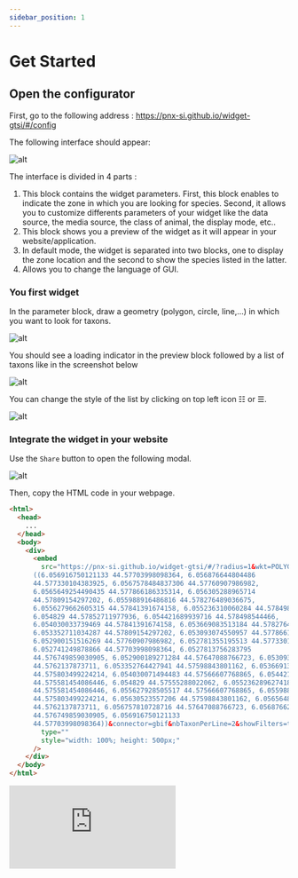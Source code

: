 ```yaml
---
sidebar_position: 1
---
```


# Get Started

## Open the configurator

First, go to the following address : https://pnx-si.github.io/widget-gtsi/#/config

The following interface should appear:

![alt](./images/config_page.png)

The interface is divided in 4 parts :

1.  This block contains the widget parameters. First, this block enables to indicate the zone in which you are
    looking for species. Second, it allows you to customize differents parameters of your widget like the data source, the media source, the class
    of animal, the display mode, etc..
2.  This block shows you a preview of the widget as it will appear in your website/application.
3.  In default mode, the widget is separated into two blocks, one to display the zone location and the second to show the species listed in the latter.
4.  Allows you to change the language of GUI.

### You first widget

In the parameter block, draw a geometry (polygon, circle, line,...) in which you want to look for taxons.

![alt](./images/select_geometry.gif)

You should see a loading indicator in the preview block followed by a list of taxons like in the screenshot below

![alt](./images/first_result.png)

You can change the style of the list by clicking on top left icon ☷ or ☰.

![alt](./images/first_result_gallery.png)

### Integrate the widget in your website

Use the `Share` button to open the following modal.

![alt](./images/share_button.png)

Then, copy the HTML code in your webpage.

```html
<html>
  <head>
    ...
  </head>
  <body>
    <div>
      <embed
        src="https://pnx-si.github.io/widget-gtsi/#/?radius=1&wkt=POLYGON
      ((6.056916750121133 44.57703998098364, 6.056876644804486
      44.577330104383925, 6.0567578484837306 44.57760907986982,
      6.0565649254490435 44.577866186335314, 6.056305288965714
      44.57809154297202, 6.055988916486816 44.578276489036675,
      6.0556279662605315 44.57841391674158, 6.055236310060284 44.578498544466,
      6.054829 44.57852711977936, 6.054421689939716 44.578498544466,
      6.054030033739469 44.57841391674158, 6.053669083513184 44.578276489036675,
      6.053352711034287 44.57809154297202, 6.053093074550957 44.577866186335314,
      6.052900151516269 44.57760907986982, 6.052781355195513 44.577330104383925,
      6.052741249878866 44.57703998098364, 6.0527813756283795
      44.576749859030905, 6.052900189271284 44.57647088766723, 6.05309312388026
      44.5762137873711, 6.053352764427941 44.57598843801162, 6.053669132842488
      44.575803499224214, 6.054030071494483 44.57566607768865, 6.054421710372583
      44.575581454086446, 6.054829 44.57555288022062, 6.055236289627418
      44.575581454086446, 6.055627928505517 44.57566607768865, 6.055988867157512
      44.575803499224214, 6.05630523557206 44.57598843801162, 6.05656487611974
      44.5762137873711, 6.056757810728716 44.57647088766723, 6.05687662437162
      44.576749859030905, 6.056916750121133
      44.57703998098364))&connector=gbif&nbTaxonPerLine=2&showFilters=true&mapEditable=true&lang=fr&mode=gallery&widgetType=default&GBIF_ENDPOINT=https://api.gbif.org/v1&mediaSource=gbif"
        type=""
        style="width: 100%; height: 500px;"
      />
    </div>
  </body>
</html>
```


<Tabs>
  <TabItem value="apple" label="Preview" default>
    <embed
      src="https://pnx-si.github.io/widget-gtsi/#/?radius=1&wkt=POLYGON ((6.056916750121133 44.57703998098364, 6.056876644804486 44.577330104383925, 6.0567578484837306 44.57760907986982, 6.0565649254490435 44.577866186335314, 6.056305288965714 44.57809154297202, 6.055988916486816 44.578276489036675, 6.0556279662605315 44.57841391674158, 6.055236310060284 44.578498544466, 6.054829 44.57852711977936, 6.054421689939716 44.578498544466, 6.054030033739469 44.57841391674158, 6.053669083513184 44.578276489036675, 6.053352711034287 44.57809154297202, 6.053093074550957 44.577866186335314, 6.052900151516269 44.57760907986982, 6.052781355195513 44.577330104383925, 6.052741249878866 44.57703998098364, 6.0527813756283795 44.576749859030905, 6.052900189271284 44.57647088766723, 6.05309312388026 44.5762137873711, 6.053352764427941 44.57598843801162, 6.053669132842488 44.575803499224214, 6.054030071494483 44.57566607768865, 6.054421710372583 44.575581454086446, 6.054829 44.57555288022062, 6.055236289627418 44.575581454086446, 6.055627928505517 44.57566607768865, 6.055988867157512 44.575803499224214, 6.05630523557206 44.57598843801162, 6.05656487611974 44.5762137873711, 6.056757810728716 44.57647088766723, 6.05687662437162 44.576749859030905, 6.056916750121133 44.57703998098364))&connector=gbif&nbTaxonPerLine=2&showFilters=true&mapEditable=true&lang=fr&mode=gallery&widgetType=default&GBIF_ENDPOINT=https://api.gbif.org/v1&mediaSource=gbif"
      type=""
      style={{ width: "100%", height: "500px" }}
    />
  </TabItem>
</Tabs>
